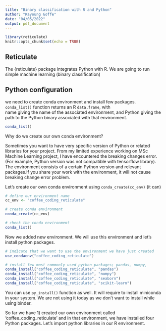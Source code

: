 ```yaml
---
title: "Binary classification with R and Python"
author: "Kayoung Goffe"
date: "04/05/2022"
output: pdf_document
---
```


```r
library(reticulate)
knitr::opts_chunk$set(echo = TRUE)

```

## Reticulate

The {reticulate} package integrates Python with R. 
We are going to run simple machine learning (binary classification) 


## Python configuration 

we need to create conda environment and install few packages. `conda_list()` function returns an R `data.frame`, with  
name giving the name of the associated environment, and Python giving the path to the Python binary associated with that environment.

```r

conda_list()

```
Why do we create our own conda environment? 

Sometimes you want to have very specific version of Python or related libraries for your project. From my limited experience working on MSc Machine Learning project, I have encountered the breaking changes error. (For example, Python version was not compatible with tensorflow library). The environment consists of a certain Python version and relevant packages.If you share your work with the environment, it will not cause breaking change error problem. 

Let's create our own conda environment using `conda_create(cc_env)` (it can)


```r

# define our environment name
cc_env <- "coffee_coding_reticulate"

# create conda environment
conda_create(cc_env)

# check the conda environment
conda_list()
```
Now we added new environment. We will use this environment and let's install python packages. 

```r

# indicate that we want to use the environment we have just created
use_condaenv("coffee_coding_reticulate")

# install few most commonly used python packages; pandas, numpy, 
conda_install("coffee_coding_reticulate", "pandas")
conda_install("coffee_coding_reticulate", "numpy")
conda_install("coffee_coding_reticulate", "seaborn")
conda_install("coffee_coding_reticulate", "scikit-learn")

```
You can use `py_install()` function as well. It will require to install miniconda in your system. We are not using it today as we don't want to install while using binder. 

So far we have 1) created our own environment called 'coffee_coding_reticulate' and in that environment, we have installed four Python packages. Let's import python libraries in our R environment.

```r


```










 

